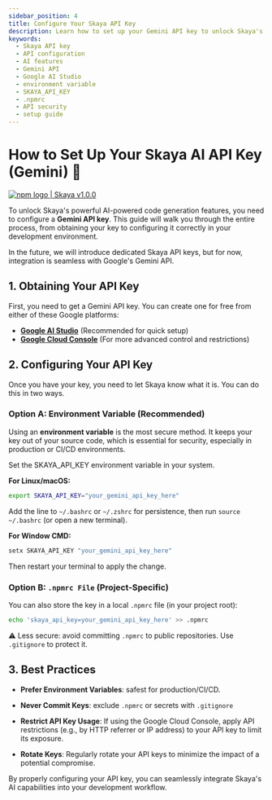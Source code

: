 ```yaml
---
sidebar_position: 4
title: Configure Your Skaya API Key
description: Learn how to set up your Gemini API key to unlock Skaya's powerful AI code generation. This guide covers obtaining and configuring your key via environment variables or .npmrc.
keywords:
  - Skaya API key
  - API configuration
  - AI features
  - Gemini API
  - Google AI Studio
  - environment variable
  - SKAYA_API_KEY
  - .npmrc
  - API security
  - setup guide
---
```


# How to Set Up Your Skaya AI API Key (Gemini) 🔑

<div
  style={{
    display: "flex",
    alignItems: "center",
    borderRadius: "4px",
    height: "20px",
    border: "2px solid red",
    padding: "1rem",
  }}
>
  <a
    href="https://www.npmjs.com/package/skaya"
    target="_blank"
    style={{
      display: "flex",
      alignItems: "center",
      gap: "0.5rem",
      color: "#cb3837",
      textDecoration: "none",
      fontWeight: "bold",
    }}
  >
    <img
      src="/logo/npm-logo-red.png"
      alt="npm logo"
      style={{ height: "12px" }}
    />
    <span>| Skaya v1.0.0</span>
  </a>
</div>

To unlock Skaya's powerful AI-powered code generation features, you need to configure a **Gemini API key**. This guide will walk you through the entire process, from obtaining your key to configuring it correctly in your development environment.

In the future, we will introduce dedicated Skaya API keys, but for now, integration is seamless with Google's Gemini API.

## 1. Obtaining Your API Key

First, you need to get a Gemini API key. You can create one for free from either of these Google platforms:

- [**Google AI Studio**](https://aistudio.google.com/app/apikey) (Recommended for quick setup)
- [**Google Cloud Console**](https://console.cloud.google.com/apis/credentials) (For more advanced control and restrictions)

## 2. Configuring Your API Key

Once you have your key, you need to let Skaya know what it is. You can do this in two ways.

### Option A: Environment Variable (Recommended)

Using an **environment variable** is the most secure method. It keeps your key out of your source code, which is essential for security, especially in production or CI/CD environments.

Set the SKAYA_API_KEY environment variable in your system.

**For Linux/macOS:**

```bash
export SKAYA_API_KEY="your_gemini_api_key_here"
```

Add the line to `~/.bashrc` or `~/.zshrc` for persistence, then run `source ~/.bashrc` (or open a new terminal).

**For Window CMD:**

```bash
setx SKAYA_API_KEY "your_gemini_api_key_here"
```

Then restart your terminal to apply the change.

### Option B: `.npmrc File` (Project-Specific)

You can also store the key in a local `.npmrc` file (in your project root):

```bash
echo 'skaya_api_key=your_gemini_api_key_here' >> .npmrc
```

⚠️ Less secure: avoid committing `.npmrc` to public repositories. Use `.gitignore` to protect it.

## 3. Best Practices

- **Prefer Environment Variables**: safest for production/CI/CD.

- **Never Commit Keys**: exclude `.npmrc` or secrets with `.gitignore`

- **Restrict API Key Usage**: If using the Google Cloud Console, apply API restrictions (e.g., by HTTP referrer or IP address) to your API key to limit its exposure.

- **Rotate Keys**: Regularly rotate your API keys to minimize the impact of a potential compromise.

By properly configuring your API key, you can seamlessly integrate Skaya's AI capabilities into your development workflow.
